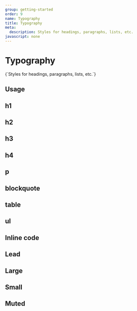 ```yaml
---
group: getting-started
order: 9
name: Typography
title: Typography
meta:
  description: Styles for headings, paragraphs, lists, etc.
javascript: none
---
```



# Typography

<div class="uk-text-lead uk-paragraph">{`Styles for headings, paragraphs, lists, etc.`}</div>

## Usage

<Example component="typography" index={0} />

## h1

<Example component="typography" index={1} />

## h2

<Example component="typography" index={2} />

## h3

<Example component="typography" index={3} />

## h4

<Example component="typography" index={4} />

## p

<Example component="typography" index={5} />

## blockquote

<Example component="typography" index={6} />

## table

<Example component="typography" index={7} />

## ul

<Example component="typography" index={8} />

## Inline code

<Example component="typography" index={9} />

## Lead

<Example component="typography" index={10} />

## Large

<Example component="typography" index={11} />

## Small

<Example component="typography" index={12} />

## Muted

<Example component="typography" index={13} />

